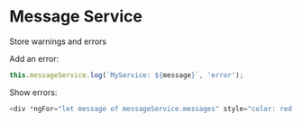 
<Meta title="services/Message Service" />

# Message Service

Store warnings and errors

Add an error:

```ts
this.messageService.log(`MyService: ${message}`, 'error');
```

Show errors:

```ts
<div *ngFor="let message of messageService.messages" style="color: red;">{{ message }}</div>
```